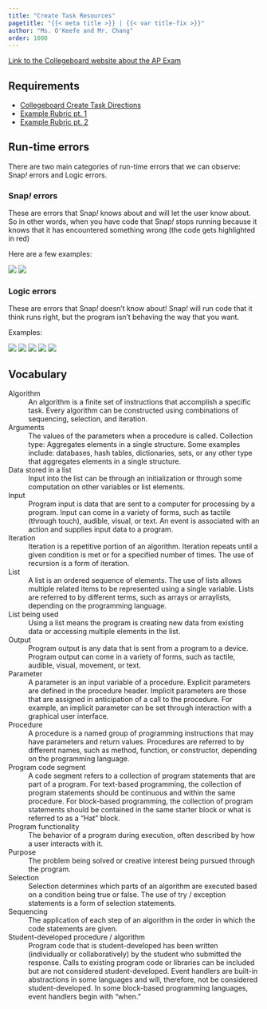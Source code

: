 ```yaml
---
title: "Create Task Resources"
pagetitle: "{{< meta title >}} | {{< var title-fix >}}"
author: "Ms. O'Keefe and Mr. Chang"
order: 1000
---
```


[Link to the Collegeboard website about the AP Exam](https://apcentral.collegeboard.org/courses/ap-computer-science-principles/exam)

## Requirements

- [Collegeboard Create Task Directions](https://apcentral.collegeboard.org/media/pdf/ap-csp-student-task-directions.pdf)
- [Example Rubric pt. 1](https://apcentral.collegeboard.org/media/pdf/ap-computer-science-principles-ced-q1-scoring-guidelines.pdf)
- [Example Rubric pt. 2](https://apcentral.collegeboard.org/media/pdf/ap-computer-science-principles-ced-q2-scoring-guidelines.pdf)

## Run-time errors

There are two main categories of run-time errors that we can observe: Snap<em>!</em> errors and Logic errors.

### Snap<em>!</em> errors

These are errors that Snap<em>!</em> knows about and will let the user know about. So in other words, when you have code that Snap<em>!</em> stops running because it knows that it has encountered something wrong (the code gets highlighted in red)

Here are a few examples:

![](/img/create-task/error-1.png)
![](/img/create-task/error-2.png)

### Logic errors

These are errors that Snap<em>!</em> doesn't know about! Snap<em>!</em> will run code that it think runs right, but the program isn't behaving the way that you want.

Examples:

![](/img/create-task/lerror-1.png)
![](/img/create-task/lerror-2.png)
![](/img/create-task/lerror-3.png)
![](/img/create-task/lerror-4.png)
![](/img/create-task/lerror-5.png)

## Vocabulary

Algorithm
: An algorithm is a finite set of instructions that accomplish a specific task. Every algorithm can be constructed using combinations of sequencing, selection, and iteration.

Arguments
: The values of the parameters when a procedure is called.
Collection type: Aggregates elements in a single structure. Some examples include: databases, hash tables, dictionaries, sets, or any other type that aggregates elements in a single structure.

Data stored in a list
: Input into the list can be through an initialization or through some computation on other variables or list elements.

Input
: Program input is data that are sent to a computer for processing by a program. Input can come in a variety of forms, such as tactile (through touch), audible, visual, or text. An event is associated with an action and supplies input data to a program.

Iteration
: Iteration is a repetitive portion of an algorithm. Iteration repeats until a given condition is met or for a specified number of times. The use of recursion is a form of iteration.

List
: A list is an ordered sequence of elements. The use of lists allows multiple related items to be represented using a single variable. Lists are referred to by different terms, such as arrays or arraylists, depending on the programming language.

List being used
: Using a list means the program is creating new data from existing data or accessing multiple elements in the list.

Output
: Program output is any data that is sent from a program to a device. Program output can come in a variety of forms, such as tactile, audible, visual, movement, or text.

Parameter
: A parameter is an input variable of a procedure. Explicit parameters are defined in the procedure header. Implicit parameters are those that are assigned in anticipation of a call to the procedure. For example, an implicit parameter can be set through interaction with a graphical user interface.

Procedure
: A procedure is a named group of programming instructions that may have parameters and return values. Procedures are referred to by different names, such as method, function, or constructor, depending on the programming language.

Program code segment
: A code segment refers to a collection of program statements that are part of a program. For text-based programming, the collection of program statements should be continuous and within the same procedure. For block-based programming, the collection of program statements should be contained in the same starter block or what is referred to as a “Hat” block.

Program functionality
: The behavior of a program during execution, often described by how a user interacts with it.

Purpose
: The problem being solved or creative interest being pursued through the program.

Selection
: Selection determines which parts of an algorithm are executed based on a condition being true or false. The use of try / exception statements is a form of selection statements.

Sequencing
: The application of each step of an algorithm in the order in which the code statements are given.

Student-developed procedure / algorithm
: Program code that is student-developed has been written (individually or collaboratively) by the student who submitted the response. Calls to existing program code or libraries can be included but are not considered student-developed. Event handlers are built-in abstractions in some languages and will, therefore, not be considered student-developed. In some block-based programming languages, event handlers begin with “when.”
